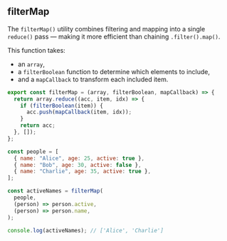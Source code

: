 
## filterMap

The `filterMap()` utility combines filtering and mapping into a single `reduce()` pass — making it more efficient than chaining `.filter().map()`.

This function takes:
- an `array`,
- a `filterBoolean` function to determine which elements to include,
- and a `mapCallback` to transform each included item.

```js
export const filterMap = (array, filterBoolean, mapCallback) => {
  return array.reduce((acc, item, idx) => {
    if (filterBoolean(item)) {
      acc.push(mapCallback(item, idx));
    }
    return acc;
  }, []);
};

const people = [
  { name: "Alice", age: 25, active: true },
  { name: "Bob", age: 30, active: false },
  { name: "Charlie", age: 35, active: true },
];

const activeNames = filterMap(
  people,
  (person) => person.active,
  (person) => person.name,
);

console.log(activeNames); // ['Alice', 'Charlie']
```
